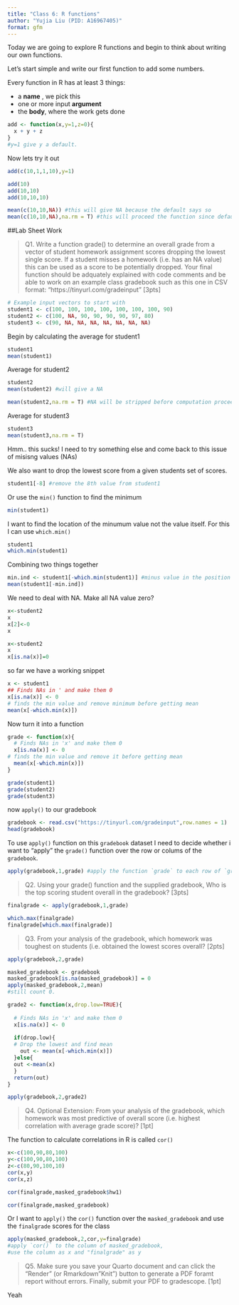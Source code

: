 ```yaml
---
title: "Class 6: R functions"
author: "Yujia Liu (PID: A16967405)"
format: gfm
---
```


Today we are going to explore R functions and begin to think about writing our own functions.

Let's start simple and write our first function to add some numbers.

Every function in R has at least 3 things:

- a **name** , we pick this
- one or more input **argument**
- the **body**, where the work gets done

```r
add <- function(x,y=1,z=0){
  x + y + z
}
#y=1 give y a default. 
```

Now lets try it out

```r
add(c(10,1,1,10),y=1)
```
```r
add(10)
add(10,10)
add(10,10,10)

```

```r
mean(c(10,10,NA)) #this will give NA because the default says so
mean(c(10,10,NA),na.rm = T) #this will proceed the function since default is removed
```



##Lab Sheet Work

> Q1. Write a function grade() to determine an overall grade from a vector of student homework
assignment scores dropping the lowest single score. If a student misses a homework (i.e. has an
NA value) this can be used as a score to be potentially dropped. Your final function should be
adquately explained with code comments and be able to work on an example class gradebook
such as this one in CSV format: “https://tinyurl.com/gradeinput” [3pts]

```r
# Example input vectors to start with
student1 <- c(100, 100, 100, 100, 100, 100, 100, 90)
student2 <- c(100, NA, 90, 90, 90, 90, 97, 80)
student3 <- c(90, NA, NA, NA, NA, NA, NA, NA)
```

Begin by calculating the average for student1
```r
student1
mean(student1)
```

Average for student2
```r
student2
mean(student2) #will give a NA 

mean(student2,na.rm = T) #NA will be stripped before computation proceed
```

Average for student3

```r
student3
mean(student3,na.rm = T)
```

Hmm.. this sucks! I need to try something else and come back to this issue of misisng values (NAs)

We also want to drop the lowest score from a given students set of scores.

```r
student1[-8] #remove the 8th value from student1
```

Or use the `min()` function to find the minimum
```r
min(student1)
```

I want to find the location of the minumum value not the value itself. For this I can use `which.min()`
```r
student1
which.min(student1)
```

Combining two things together
```r
min.ind <- student1[-which.min(student1)] #minus value in the position that is the minimum
mean(student1[-min.ind])
```

We need to deal with NA. Make all NA value zero?

```r
x<-student2
x
x[2]<-0
x
```

```r
x<-student2
x
x[is.na(x)]=0

```

so far we have a working snippet
```r

x <- student1
## Finds NAs in ' and make them 0
x[is.na(x)] <- 0
# finds the min value and remove minimum before getting mean
mean(x[-which.min(x)])

```

Now turn it into a function
```r
grade <- function(x){
  # Finds NAs in 'x' and make them 0
  x[is.na(x)] <- 0
# finds the min value and remove it before getting mean
  mean(x[-which.min(x)])
}
```

```r
grade(student1)
grade(student2)
grade(student3)
```


now `apply()` to our gradebook
```r
gradebook <- read.csv("https://tinyurl.com/gradeinput",row.names = 1)
head(gradebook)

```

To use `apply()` function on this `gradebook` dataset I need to decide whether i want to "apply" the `grade()` function over the row or colums of the `gradebook`.
```r
apply(gradebook,1,grade) #apply the function `grade` to each row of `gradebook` dataset
```




> Q2. Using your grade() function and the supplied gradebook, Who is the top scoring student
overall in the gradebook? [3pts]

```r
finalgrade <- apply(gradebook,1,grade)

which.max(finalgrade)
finalgrade[which.max(finalgrade)]
```


>Q3. From your analysis of the gradebook, which homework was toughest on students (i.e. obtained
the lowest scores overall? [2pts]

```r
apply(gradebook,2,grade) 

```

```r
masked_gradebook <- gradebook
masked_gradebook[is.na(masked_gradebook)] = 0
apply(masked_gradebook,2,mean)
#still count 0.
```

```r
grade2 <- function(x,drop.low=TRUE){
  
  # Finds NAs in 'x' and make them 0
  x[is.na(x)] <- 0
  
  if(drop.low){
  # Drop the lowest and find mean
    out <- mean(x[-which.min(x)])
  }else{
  out <-mean(x)
  }
  return(out)
}

apply(gradebook,2,grade2) 

```




>Q4. Optional Extension: From your analysis of the gradebook, which homework was most
predictive of overall score (i.e. highest correlation with average grade score)? [1pt]

The function to calculate correlations in R is called `cor()`
```r
x<-c(100,90,80,100)
y<-c(100,90,80,100)
z<-c(80,90,100,10)
cor(x,y)
cor(x,z)
```

```r
cor(finalgrade,masked_gradebook$hw1)

cor(finalgrade,masked_gradebook)
```

Or
I want to `apply()` the `cor()` function over the `masked_gradebook` and use the `finalgrade` scores for the class

```r
apply(masked_gradebook,2,cor,y=finalgrade) 
#apply `cor()` to the column of masked_gradebook, 
#use the column as x and "finalgrade" as y
```


> Q5. Make sure you save your Quarto document and can click the “Render” (or Rmarkdown”Knit”) button to generate a PDF foramt report without errors. Finally, submit your PDF
to gradescope. [1pt]

Yeah
